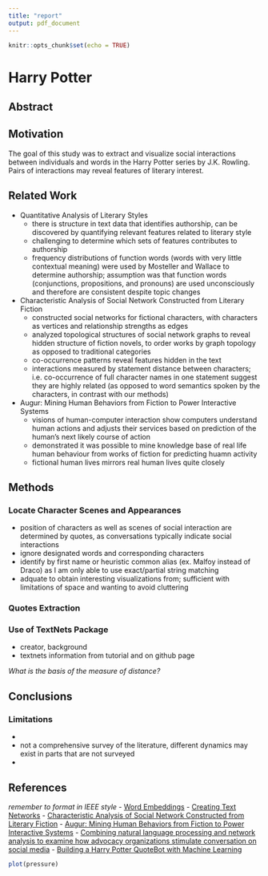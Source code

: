 ```yaml
---
title: "report"
output: pdf_document
---
```


```r
knitr::opts_chunk$set(echo = TRUE)
```

# Harry Potter 

## Abstract

## Motivation

The goal of this study was to extract and visualize social interactions between individuals and words in the Harry Potter series by J.K. Rowling. Pairs of interactions may reveal features of literary interest.



## Related Work

- Quantitative Analysis of Literary Styles
  - there is structure in text data that identifies authorship, can be discovered by quantifying relevant features related to literary style
  - challenging to determine which sets of features contributes to authorship
  - frequency distributions of function words (words with very little contextual meaning) were used by Mosteller and Wallace to determine authorship; assumption was that function words (conjunctions, propositions, and pronouns) are used unconsciously and therefore are consistent despite topic changes

- Characteristic Analysis of Social Network Constructed from Literary Fiction
  - constructed social networks for fictional characters, with characters as vertices and relationship strengths as edges
  - analyzed topological structures of social network graphs to reveal hidden structure of fiction novels, to order works by graph topology as opposed to traditional categories
  - co-occurrence patterns reveal features hidden in the text
  - interactions measured by statement distance between characters; i.e. co-occurrence of full character names in one statement suggest they are highly related (as opposed to word semantics spoken by the characters, in contrast with our methods)
  
- Augur: Mining Human Behaviors from Fiction to Power Interactive Systems
  - visions of human-computer interaction show computers understand human actions and adjusts their services based on prediction of the human's next likely course of action
  - demonstrated it was possible to mine knowledge base of real life human behaviour from works of fiction for predicting huamn activity
  - fictional human lives mirrors real human lives quite closely

## Methods

### Locate Character Scenes and Appearances

- position of characters as well as scenes of social interaction are determined by quotes, as conversations typically indicate social interactions
- ignore designated words and corresponding characters
- identify by first name or heuristic common alias (ex. Malfoy instead of Draco) as I am only able to use exact/partial string matching
- adquate to obtain interesting visualizations from; sufficient with limitations of space and wanting to avoid cluttering

### Quotes Extraction

### Use of TextNets Package

- creator, background
- textnets information from tutorial and on github page

*What is the basis of the measure of distance?*

## Conclusions

### Limitations

- 
- not a comprehensive survey of the literature, different dynamics may exist in parts that are not surveyed
- 

## References

*remember to format in IEEE style*
- [Word Embeddings](https://cbail.github.io/textasdata/word2vec/rmarkdown/word2vec.html)
- [Creating Text Networks](https://cbail.github.io/textasdata/text-networks/rmarkdown/Text_Networks.html)
- [Characteristic Analysis of Social Network Constructed from Literary Fiction]()
- [Augur: Mining Human Behaviors from Fiction to Power Interactive Systems]()
- [Combining natural language processing and network analysis to examine how advocacy organizations stimulate conversation on social media]()
- [Building a Harry Potter QuoteBot with Machine Learning](https://towardsdatascience.com/building-a-quotebot-with-machine-learning-eca39272e3b7)


```r
plot(pressure)
```

